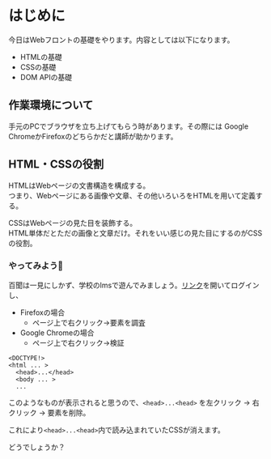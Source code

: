 # はじめに

今日はWebフロントの基礎をやります。内容としては以下になります。

- HTMLの基礎
- CSSの基礎
- DOM APIの基礎

## 作業環境について

手元のPCでブラウザを立ち上げてもらう時があります。その際には Google ChromeかFirefoxのどちらかだと講師が助かります。

## HTML・CSSの役割

HTMLはWebページの文書構造を構成する。  
つまり、Webページにある画像や文章、その他いろいろをHTMLを用いて定義する。

CSSはWebページの見た目を装飾する。  
HTML単体だとただの画像と文章だけ。それをいい感じの見た目にするのがCSSの役割。

### やってみよう💪

百聞は一見にしかず、学校のlmsで遊んでみましょう。[リンク](https://elms.u-aizu.ac.jp)を開いてログインし、

- Firefoxの場合
  - ページ上で右クリック→要素を調査
- Google Chromeの場合
  - ページ上で右クリック→検証

```javascript=
<DOCTYPE!>
<html ... >
  <head>...</head>
  <body ... >
  ...
```

このようなものが表示されると思うので、`<head>...<head>` を左クリック → 右クリック → 要素を削除。

これにより`<head>...<head>`内で読み込まれていたCSSが消えます。

どうでしょうか？